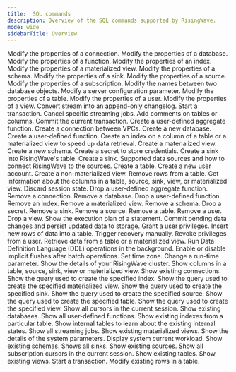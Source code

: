 ```yaml
---
title:  SQL commands
description: Overview of the SQL commands supported by RisingWave.
mode: wide
sidebarTitle: Overview
---
```


<CardGroup cols={2}>
  <Card title="ALTER CONNECTION" icon="link" iconType="solid" href="/sql/commands/sql-alter-connection">
    Modify the properties of a connection.
  </Card>
  <Card title="ALTER DATABASE" icon="database" iconType="solid" href="/sql/commands/sql-alter-database">
    Modify the properties of a database.
  </Card>
  <Card title="ALTER FUNCTION" icon="function" iconType="solid" href="/sql/commands/sql-alter-function">
    Modify the properties of a function.
  </Card>
  <Card title="ALTER INDEX" icon="table" iconType="solid" href="/sql/commands/sql-alter-index">
    Modify the properties of an index.
  </Card>
  <Card title="ALTER MATERIALIZED VIEW" icon="table" iconType="solid" href="/sql/commands/sql-alter-materialized-view">
    Modify the properties of a materialized view.
  </Card>
  <Card title="ALTER SCHEMA" icon="diagram-project" iconType="solid" href="/sql/commands/sql-alter-schema">
    Modify the properties of a schema.
  </Card>
  <Card title="ALTER SINK" icon="sink" iconType="solid" href="/sql/commands/sql-alter-sink">
    Modify the properties of a sink.
  </Card>
  <Card title="ALTER SOURCE" icon="database" iconType="solid" href="/sql/commands/sql-alter-source">
    Modify the properties of a source.
  </Card>
  <Card title="ALTER SUBSCRIPTION" icon="circle-check" iconType="solid" href="/sql/commands/sql-alter-subscription">
    Modify the properties of a subscription.
  </Card>
  <Card title="ALTER SWAP" icon="text-slash" iconType="solid" href="/sql/commands/sql-alter-swap">
    Modify the names between two database objects.
  </Card>
  <Card title="ALTER SYSTEM" icon="gear" iconType="solid" href="/sql/commands/sql-alter-system">
    Modify a server configuration parameter.
  </Card>
  <Card title="ALTER TABLE" icon="table" iconType="solid" href="/sql/commands/sql-alter-table">
    Modify the properties of a table.
  </Card>
  <Card title="ALTER USER" icon="user" iconType="solid" href="/sql/commands/sql-alter-user">
    Modify the properties of a user.
  </Card>
  <Card title="ALTER VIEW" icon="eye" iconType="solid" href="/sql/commands/sql-alter-view">
    Modify the properties of a view.
  </Card>
  <Card title="AS CHANGELOG" icon="clock-rotate-left" iconType="solid" href="/sql/commands/sql-as-changelog">
    Convert stream into an append-only changelog.
  </Card>
  <Card title="BEGIN" icon="play" iconType="solid" href="/sql/commands/sql-begin">
    Start a transaction.
  </Card>
  <Card title="CANCEL JOBS" icon="stop" iconType="solid" href="/sql/commands/sql-cancel-jobs">
    Cancel specific streaming jobs.
  </Card>
  <Card title="COMMENT ON" icon="comment" iconType="solid" href="/sql/commands/sql-comment-on">
    Add comments on tables or columns.
  </Card>
  <Card title="COMMIT" icon="check" iconType="solid" href="/sql/commands/sql-commit">
    Commit the current transaction.
  </Card>
  <Card title="CREATE AGGREGATE" icon="calculator" iconType="solid" href="/sql/commands/sql-create-aggregate">
    Create a user-defined aggregate function.
  </Card>
  <Card title="CREATE CONNECTION" icon="plug" iconType="solid" href="/sql/commands/sql-create-connection">
    Create a connection between VPCs.
  </Card>
  <Card title="CREATE DATABASE" icon="database" iconType="solid" href="/sql/commands/sql-create-database">
    Create a new database.
  </Card>
  <Card title="CREATE FUNCTION" icon="code" iconType="solid" href="/sql/commands/sql-create-function">
    Create a user-defined function.
  </Card>
  <Card title="CREATE INDEX" icon="list-ol" iconType="solid" href="/sql/commands/sql-create-index">
    Create an index on a column of a table or a materialized view to speed up data retrieval.
  </Card>
  <Card title="CREATE MATERIALIZED VIEW" icon="table" iconType="solid" href="/sql/commands/sql-create-mv">
    Create a materialized view.
  </Card>
  <Card title="CREATE SCHEMA" icon="folder-tree" iconType="solid" href="/sql/commands/sql-create-schema">
    Create a new schema.
  </Card>
  <Card title="CREATE SECRET" icon="key" iconType="solid" href="/sql/commands/sql-create-secret">
    Create a secret to store credentials.
  </Card>
  <Card title="CREATE SINK INTO" icon="arrow-right-to-bracket" iconType="solid" href="/sql/commands/sql-create-sink-into">
    Create a sink into RisingWave's table.
  </Card>
  <Card title="CREATE SINK" icon="arrow-right-from-bracket" iconType="solid" href="/sql/commands/sql-create-sink">
    Create a sink.
  </Card>
  <Card title="CREATE SOURCE" icon="database" iconType="solid" href="/sql/commands/sql-create-source">
    Supported data sources and how to connect RisingWave to the sources.
  </Card>
  <Card title="CREATE TABLE" icon="table" iconType="solid" href="/sql/commands/sql-create-table">
    Create a table.
  </Card>
  <Card title="CREATE USER" icon="user-plus" iconType="solid" href="/sql/commands/sql-create-user">
    Create a new user account.
  </Card>
  <Card title="CREATE VIEW" icon="eye" iconType="solid" href="/sql/commands/sql-create-view">
    Create a non-materialized view.
  </Card>
  <Card title="DELETE" icon="trash" iconType="solid" href="/sql/commands/sql-delete">
    Remove rows from a table.
  </Card>
  <Card title="DESCRIBE" icon="circle-info" iconType="solid" href="/sql/commands/sql-describe">
    Get information about the columns in a table, source, sink, view, or materialized view.
  </Card>
  <Card title="DISCARD" icon="broom" iconType="solid" href="/sql/commands/sql-discard">
    Discard session state.
  </Card>
  <Card title="DROP AGGREGATE" icon="calculator" iconType="solid" href="/sql/commands/sql-drop-aggregate">
    Drop a user-defined aggregate function.
  </Card>
  <Card title="DROP CONNECTION" icon="link-slash" iconType="solid" href="/sql/commands/sql-drop-connection">
    Remove a connection.
  </Card>
  <Card title="DROP DATABASE" icon="database" iconType="solid" href="/sql/commands/sql-drop-database">
    Remove a database.
  </Card>
  <Card title="DROP FUNCTION" icon="code" iconType="solid" href="/sql/commands/sql-drop-function">
    Drop a user-defined function.
  </Card>
  <Card title="DROP INDEX" icon="list-ol" iconType="solid" href="/sql/commands/sql-drop-index">
    Remove an index.
  </Card>
  <Card title="DROP MATERIALIZED VIEW" icon="table" iconType="solid" href="/sql/commands/sql-drop-mv">
    Remove a materialized view.
  </Card>
  <Card title="DROP SCHEMA" icon="folder" iconType="solid" href="/sql/commands/sql-drop-schema">
    Remove a schema.
  </Card>
  <Card title="DROP SECRET" icon="key" iconType="solid" href="/sql/commands/sql-drop-secret">
    Drop a secret.
  </Card>
  <Card title="DROP SINK" icon="arrow-right-from-bracket" iconType="solid" href="/sql/commands/sql-drop-sink">
    Remove a sink.
  </Card>
  <Card title="DROP SOURCE" icon="database" iconType="solid" href="/sql/commands/sql-drop-source">
    Remove a source.
  </Card>
  <Card title="DROP TABLE" icon="table" iconType="solid" href="/sql/commands/sql-drop-table">
    Remove a table.
  </Card>
  <Card title="DROP USER" icon="user-minus" iconType="solid" href="/sql/commands/sql-drop-user">
    Remove a user.
  </Card>
  <Card title="DROP VIEW" icon="eye-slash" iconType="solid" href="/sql/commands/sql-drop-view">
    Drop a view.
  </Card>
  <Card title="EXPLAIN" icon="magnifying-glass-chart" iconType="solid" href="/sql/commands/sql-explain">
    Show the execution plan of a statement.
  </Card>
  <Card title="FLUSH" icon="floppy-disk" iconType="solid" href="/sql/commands/sql-flush">
    Commit pending data changes and persist updated data to storage.
  </Card>
<Card title="GRANT" icon="key" iconType="solid" href="/sql/commands/sql-grant">
    Grant a user privileges.
  </Card>
  <Card title="INSERT" icon="plus" iconType="solid" href="/sql/commands/sql-insert">
    Insert new rows of data into a table.
  </Card>
  <Card title="RECOVER" icon="rotate" iconType="solid" href="/sql/commands/sql-recover">
    Trigger recovery manually.
  </Card>
  <Card title="REVOKE" icon="ban" iconType="solid" href="/sql/commands/sql-revoke">
    Revoke privileges from a user.
  </Card>
  <Card title="SELECT" icon="table-list" iconType="solid" href="/sql/commands/sql-select">
    Retrieve data from a table or a materialized view.
  </Card>
  <Card title="SET BACKGROUND_DDL" icon="gears" iconType="solid" href="/sql/commands/sql-set-background-ddl">
    Run Data Definition Language (DDL) operations in the background.
  </Card>
  <Card title="SET RW_IMPLICIT_FLUSH" icon="floppy-disk" iconType="solid" href="/sql/commands/sql-set-rw-implicit-flush">
    Enable or disable implicit flushes after batch operations.
  </Card>
  <Card title="SET TIME ZONE" icon="clock" iconType="solid" href="/sql/commands/sql-set-time-zone">
    Set time zone.
  </Card>
  <Card title="SET" icon="sliders" iconType="solid" href="/sql/commands/sql-set">
    Change a run-time parameter.
  </Card>
  <Card title="SHOW CLUSTER" icon="server" iconType="solid" href="/sql/commands/sql-show-cluster">
    Show the details of your RisingWave cluster.
  </Card>
  <Card title="SHOW COLUMNS" icon="table-columns" iconType="solid" href="/sql/commands/sql-show-columns">
    Show columns in a table, source, sink, view or materialized view.
  </Card>
  <Card title="SHOW CONNECTIONS" icon="network-wired" iconType="solid" href="/sql/commands/sql-show-connections">
    Show existing connections.
  </Card>
  <Card title="SHOW CREATE INDEX" icon="list-ol" iconType="solid" href="/sql/commands/sql-show-create-index">
    Show the query used to create the specified index.
  </Card>
  <Card title="SHOW CREATE MATERIALIZED VIEW" icon="table" iconType="solid" href="/sql/commands/sql-show-create-mv">
    Show the query used to create the specified materialized view.
  </Card>
  <Card title="SHOW CREATE SINK" icon="arrow-right-from-bracket" iconType="solid" href="/sql/commands/sql-show-create-sink">
    Show the query used to create the specified sink.
  </Card>
  <Card title="SHOW CREATE SOURCE" icon="database" iconType="solid" href="/sql/commands/sql-show-create-source">
    Show the query used to create the specified source.
  </Card>
  <Card title="SHOW CREATE TABLE" icon="table" iconType="solid" href="/sql/commands/sql-show-create-table">
    Show the query used to create the specified table.
  </Card>
  <Card title="SHOW CREATE VIEW" icon="eye" iconType="solid" href="/sql/commands/sql-show-create-view">
    Show the query used to create the specified view.
  </Card>
  <Card title="SHOW CURSORS" icon="arrow-pointer" iconType="solid" href="/sql/commands/sql-show-cursors">
    Show all cursors in the current session.
  </Card>
  <Card title="SHOW DATABASES" icon="database" iconType="solid" href="/sql/commands/sql-show-databases">
    Show existing databases.
  </Card>
  <Card title="SHOW FUNCTIONS" icon="code" iconType="solid" href="/sql/commands/sql-show-functions">
    Show all user-defined functions.
  </Card>
  <Card title="SHOW INDEXES" icon="list-ol" iconType="solid" href="/sql/commands/sql-show-indexes">
    Show existing indexes from a particular table.
  </Card>
  <Card title="SHOW INTERNAL TABLES" icon="table" iconType="solid" href="/sql/commands/sql-show-internal-tables">
    Show internal tables to learn about the existing internal states.
  </Card>
  <Card title="SHOW JOBS" icon="bars-progress" iconType="solid" href="/sql/commands/sql-show-jobs">
    Show all streaming jobs.
  </Card>
  <Card title="SHOW MATERIALIZED VIEWS" icon="table" iconType="solid" href="/sql/commands/sql-show-mv">
    Show existing materialized views.
  </Card>
  <Card title="SHOW PARAMETERS" icon="sliders" iconType="solid" href="/sql/commands/sql-show-parameters">
    Show the details of the system parameters.
  </Card>
  <Card title="SHOW PROCESSLIST" icon="list" iconType="solid" href="/sql/commands/sql-show-processlist">
    Display system current workload.
  </Card>
  <Card title="SHOW SCHEMAS" icon="folder-tree" iconType="solid" href="/sql/commands/sql-show-schemas">
    Show existing schemas.
  </Card>
  <Card title="SHOW SINKS" icon="arrow-right-from-bracket" iconType="solid" href="/sql/commands/sql-show-sinks">
    Shows all sinks.
  </Card>
  <Card title="SHOW SOURCES" icon="database" iconType="solid" href="/sql/commands/sql-show-sources">
    Show existing sources.
  </Card>
  <Card title="SHOW SUBSCRIPTION CURSORS" icon="arrow-pointer" iconType="solid" href="/sql/commands/sql-show-subscription-cursors">
    Show all subscription cursors in the current session.
  </Card>
  <Card title="SHOW TABLES" icon="table" iconType="solid" href="/sql/commands/sql-show-tables">
    Show existing tables.
  </Card>
  <Card title="SHOW VIEWS" icon="eye" iconType="solid" href="/sql/commands/sql-show-views">
    Show existing views.
  </Card>
  <Card title="START TRANSACTION" icon="play" iconType="solid" href="/sql/commands/sql-start-transaction">
    Start a transaction.
  </Card>
  <Card title="UPDATE" icon="pen" iconType="solid" href="/sql/commands/sql-update">
    Modify existing rows in a table.
  </Card>
</CardGroup>








